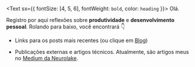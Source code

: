 <Text sx={{ fontSize: [4, 5, 6], fontWeight: `bold`, color: `heading` }}>
Olá.
</Text>

<!-- Espero documentar aquilo que aprendo e experimento e, quem sabe, assim retribuir por tanto aprendizado que recebi gratuitamente. -->

Registro por aqui reflexões sobre **produtividade** e **desenvolvimento pessoal**. Rolando para baixo, você encontrará 👇

<!-- — afinal, devemos ser nossa melhor versão para aqueles que nos cercam. Eventualmente, também falarei sobre *machine learning*, grafos e *data science*. -->

- Links para os posts mais recentes (ou clique em [Blog](/blog))

- Publicações externas e artigos técnicos. Atualmente, são artigos meus no [Medium da Neurolake](https://medium.com/neurolake).

<!-- Clique em [Blog](/blog) para conferir todos os posts ou acesse os recentes rolando para baixo. 👇

Sinta-se à vontade para explorar as [Tags](/tags). Quando fugir da linha editorial para escrever sobre *data science*, *machine learning* ou processamento de sinais sobre grafos, colocarei sob a tag **Artigos técnicos**. -->